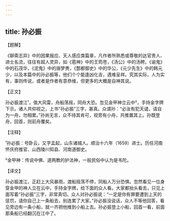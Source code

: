 ```yaml
---
---
---
```

title: 孙必振
---




【题解】


《聊斋志异》中的因果报应、天人感应类篇章，凡作者所熟悉或尊敬的达官贵人、进士名流，往往有超人灵异，如《雹神》中的王筠苍，《汤公》中的汤聘，《谕鬼》中的石茂华，《泥鬼》中的唐梦赉，《鄷都御史》中的华公，《元少先生》中的韩元少，以及本篇中的孙必振等，他们个个能逢凶化吉，遇难呈祥。究其实际，人为实有，事则传说，或者是作者有意恭维，但更多的大概是自神其说。

【正文】

孙必振渡江¹，值大风雷，舟船荡摇，同舟大恐。忽见金甲神立云中²，手持金字牌下示。诸人共仰视之，上书“孙必振”三字，甚真。众谓孙：“必汝有犯天谴，请自为一舟，勿相累。”孙尚无言，众不待其肯可，视旁有小舟，共推置其上。孙既登舟，回首，则前舟覆矣。





【注释】


¹孙必振：号卧云，又字孟起，山东诸城人。顺治十六年（1659）进士。历任河南怀庆府推官、山西陵川知县、河南道御史。

²金甲神：传说中佛、道两教的护法神，一般民俗中认为是韦陀。





【译文】


孙必振渡江，正赶上大风暴雨，渡船摇荡不停，同船人万分恐惧。忽然看见一位身穿金甲的神人立在云中，手持金字牌，给下面的众人看。大家都抬头看去，只见上面写着“孙必振”三字，非常真切。众人对孙必振说：“一定是你有罪要遭到上天的惩罚，请你自己上一条船去，别连累了大家。”孙必振没说话，众人不等他回答，看见旁边有一条小船，就一齐把他推到小船上去。孙必振登上小船，回首一看，前面那条船已经翻沉在江中了。